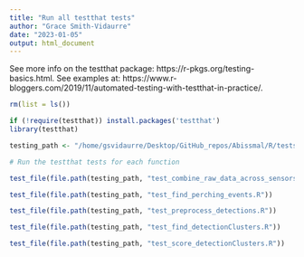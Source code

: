 ```yaml
---
title: "Run all testthat tests"
author: "Grace Smith-Vidaurre"
date: "2023-01-05"
output: html_document
---
```


See more info on the testthat package: https://r-pkgs.org/testing-basics.html. See examples at: https://www.r-bloggers.com/2019/11/automated-testing-with-testthat-in-practice/.

```r

rm(list = ls())

if (!require(testthat)) install.packages('testthat')
library(testthat)

testing_path <- "/home/gsvidaurre/Desktop/GitHub_repos/Abissmal/R/tests/testthat/"

# Run the testthat tests for each function

test_file(file.path(testing_path, "test_combine_raw_data_across_sensors.R"))

test_file(file.path(testing_path, "test_find_perching_events.R"))

test_file(file.path(testing_path, "test_preprocess_detections.R"))

test_file(file.path(testing_path, "test_find_detectionClusters.R"))

test_file(file.path(testing_path, "test_score_detectionClusters.R"))

```
